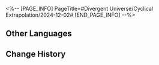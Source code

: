 <%-- [PAGE_INFO]
PageTitle=#Divergent Universe/Cyclical Extrapolation/2024-12-02#
[END_PAGE_INFO] --%>
{{Event
|name              = Cyclical Extrapolation: Promising Future
|image             = Event Cyclical Extrapolation Promising Future.png
|type              = Cyclical Extrapolation
|time_known        = yes
|time_start        = 2024-12-02 04:00:00
|time_end          = 2024-12-09 03:59:59
}}

{{Cyclical Extrapolation
|boons      = 
|curios     = 
|equations  = 
|trailblaze = 
|rewards    = Relic Remains*30; Lost Crystal*3
|boss_1_1   = Frigid Prowler; Stormbringer; Senior Staff: Team Leader; Dreamjolt Troupe's Beyond Overcooked; Dreamjolt Troupe's Sweet Gorilla
|boss_1_2   = Disciples of Sanctus Medicus: Shape Shifter (Bug); The Ascended (Bug); Abundance Sprite: Malefic Ape (Bug); Senior Staff: Team Leader (Bug); Aurumaton Spectral Envoy (Bug); Dreamjolt Troupe's Beyond Overcooked (Bug); Dreamjolt Troupe's Sweet Gorilla (Bug); "Past Confined and Caged" (Bug); "Tomorrow in Harmonious Chords" (Bug); "Present Inebriated in Revelry" (Bug)
|boss_2_1   = Frigid Prowler (Bug); Stormbringer (Bug); Senior Staff: Team Leader (Bug); Dreamjolt Troupe's Beyond Overcooked (Bug); Dreamjolt Troupe's Sweet Gorilla (Bug)
|boss_2_2   = Svarog (Complete); Stellaron Hunter: Kafka (Complete); Abundant Ebon Deer (Complete); Cloud Knight Lieutenant: Yanqing (Complete); Memory Zone Meme "Something Unto Death" (Complete)
|boss_3     = The Past, Present, and Eternal Show (Complete)
|rules      = Obtains 5 initial Weighted Curios
|root       = Divergent Universe: The Human Comedy
}}

==Other Languages==
{{Other Languages
|en   = Cyclical Extrapolation: Promising Future
|zhs  = 周期演算：远大前程
|zht  = 週期演算：遠大前程
|ja   = 周期演算：万里の前程
|ko   = 주기 연산: 원대한 앞날
|es   = Cálculo periódico: Futuro prometedor
|fr   = Calcul cyclique&nbsp;: Avenir prometteur
|ru   = Цикличное вычисление: Далёкое будущее
|th   = การคำนวณแบบรอบ: อนาคตที่ยาวไกล
|vi   = Ngoại Suy Chu Kỳ: Tương Lai Xa Xôi
|de   = Zyklische Berechnung: Ferne Zukunft
|id   = Kalkulasi Siklus: Masa Depan yang Menjanjikan
|pt   = Extrapolação Cíclica: Futuro Promissor
}}

==Change History==
{{Change History|2.6}}